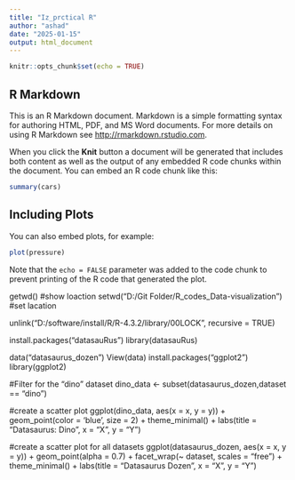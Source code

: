```yaml
---
title: "Iz_prctical R"
author: "ashad"
date: "2025-01-15"
output: html_document
---
```


```r
knitr::opts_chunk$set(echo = TRUE)
```

## R Markdown

This is an R Markdown document. Markdown is a simple formatting syntax for authoring HTML, PDF, and MS Word documents. For more details on using R Markdown see <http://rmarkdown.rstudio.com>.

When you click the **Knit** button a document will be generated that includes both content as well as the output of any embedded R code chunks within the document. You can embed an R code chunk like this:

```r
summary(cars)
```

## Including Plots

You can also embed plots, for example:

```r
plot(pressure)
```

Note that the `echo = FALSE` parameter was added to the code chunk to prevent printing of the R code that generated the plot.

getwd() #show loaction
setwd("D:/Git Folder/R_codes_Data-visualization") #set lacation


unlink("D:/software/install/R/R-4.3.2/library/00LOCK", recursive = TRUE)

install.packages("datasauRus")
library(datasauRus)

data("datasaurus_dozen")
View(data)
install.packages("ggplot2")
library(ggplot2)

#Filter for the "dino" dataset
dino_data <- subset(datasaurus_dozen,dataset == "dino")

#create a scatter plot
ggplot(dino_data, aes(x = x, y = y)) +
  geom_point(color = 'blue', size = 2) +
  theme_minimal() +
  labs(title = "Datasaurus: Dino", x = "X", y = "Y")

#create a scatter plot for all datasets
ggplot(datasaurus_dozen, aes(x = x, y = y)) +
  geom_point(alpha = 0.7) +
  facet_wrap(~ dataset, scales = "free") +
  theme_minimal() +
  labs(title = "Datasaurus Dozen", x = "X", y = "Y")
